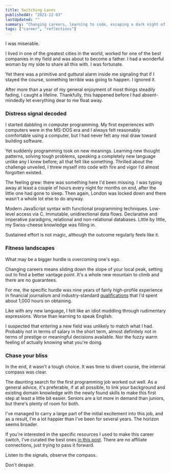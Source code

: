 ```yaml
---
title: Switching Lanes
publishedAt: "2021-12-03"
lastUpdated: ""
summary: "Changing careers, learning to code, escaping a dark night of the soul."
tags: ["career", "reflections"]
---
```


I was miserable.

I lived in one of the greatest cities in the world, worked for one of the best companies in my field and was about to become a father. I had a wonderful woman by my side to share all this with. I was fortunate.

Yet there was a primitive and guttural alarm inside me signaling that if I stayed the course, something terrible was going to happen. I ignored it.

After more than a year of my general enjoyment of most things steadily fading, I caught a lifeline. Thankfully, this happened before I had absent-mindedly let everything dear to me float away.

### Distress signal decoded

I started dabbling in computer programming. My first experiences with computers were in the MS-DOS era and I always felt reasonably comfortable using a computer, but I had never felt any real draw toward building software.

Yet suddenly programming took on new meanings. Learning new thought patterns, solving tough problems, speaking a completely new language unlike any I knew before; all that felt like something. Thrilled about the challenge unveiled, I threw myself into code with fire and vigor I'd almost forgotten existed.

The feeling grew: there was something here I'd been missing. I was typing away at least a couple of hours every night for months on end, after the little one had gone to sleep. Then again, London was locked down and there wasn't a whole lot else to do anyway.

Modern JavaScript syntax with functional programming techniques. Low-level access via C. Immutable, unidirectional data flows. Declarative and imperative paradigms, relational and non-relational databases. Little by little, my Swiss-cheese knowledge was filling in.

Sustained effort is not magic, although the outcome regularly feels like it.

### Fitness landscapes

What may be a bigger hurdle is overcoming one's ego.

Changing careers means sliding down the slope of your local peak, setting out to find a better vantage point. It's a whole new mountain to climb and there are no guarantees.

For me, the specific hurdle was nine years of fairly high-profile experience in financial journalism and industry-standard [qualifications](https://www.cfainstitute.org/en/programs/cfa) that I'd spent about 1,000 hours on obtaining.

Like with any new language, I felt like an idiot muddling through rudimentary expressions. Worse than learning to speak English.

I suspected that entering a new field was unlikely to match what I had. Probably not in terms of salary in the short term, almost definitely not in terms of prestige or meaningful decisions available. Nor the fuzzy warm feeling of actually knowing what you're doing.

### Chase your bliss

In the end, it wasn't a tough choice. It was time to divert course, the internal compass was clear.

The daunting search for the first programming job worked out well. As a general advice, it's preferable, if at all possible, to link your background and existing domain knowledge with the newly found skills to make this first step at least a little bit easier. Seniors are a lot more in demand than juniors, but there's plenty of room for both.

I've managed to carry a large part of the initial excitement into this job, and as a result, I'm a lot happier than I've been for several years. The horizon seems broader.

If you're interested in the specific resources I used to make this career switch, I've curated the best ones [in this post](/blog/starter-pack). There are no affiliate connections, just trying to pass it forward.

Listen to the signals, observe the compass.

Don't despair.
